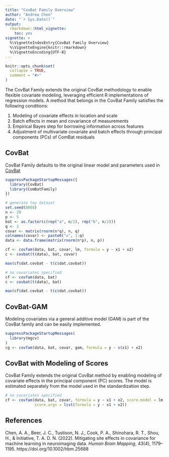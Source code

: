 ```yaml
---
title: "CovBat Family Overview"
author: "Andrew Chen"
date: "`r Sys.Date()`"
output: 
  rmarkdown::html_vignette:
    toc: yes
vignette: >
  %\VignetteIndexEntry{CovBat Family Overview}
  %\VignetteEngine{knitr::rmarkdown}
  %\VignetteEncoding{UTF-8}
---
```


```r
knitr::opts_chunk$set(
  collapse = TRUE,
  comment = "#>"
)
```

The CovBat Family extends the original CovBat methodology to enable flexible
covariate modeling, leveraging efficient R implementations of regression models.
A method that belongs in the CovBat Family satisfies the following conditions:

1. Modeling of covariate effects in location and scale
2. Batch effects in mean and covariance of measurements
3. Empirical Bayes step for borrowing information across features
4. Adjustment of multivariate covariate and batch effects through principal 
components (PCs) of ComBat residuals

## CovBat
CovBat Family defaults to the original linear model and parameters used in 
[CovBat](https://github.com/andy1764/CovBat_Harmonization)

```r
suppressPackageStartupMessages({
  library(CovBat)
  library(ComBatFamily)
})

# generate toy dataset
set.seed(8888)
n <- 20
p <- 5
bat <- as.factor(c(rep("a", n/2), rep("b", n/2)))
q <- 2
covar <- matrix(rnorm(n*q), n, q)
colnames(covar) <- paste0("x", 1:q)
data <- data.frame(matrix(rnorm(n*p), n, p))

cf <- covfam(data, bat, covar, lm, formula = y ~ x1 + x2)
c <- covbat(t(data), bat, covar)

max(cf$dat.covbat - t(c$dat.covbat))
```

```r
# no covariates specified
cf <- covfam(data, bat)
c <- covbat(t(data), bat)

max(cf$dat.covbat - t(c$dat.covbat))
```

## CovBat-GAM
Modeling covariates via a general additive model (GAM) is part of the CovBat
family and can be easily implemented.

```r
suppressPackageStartupMessages(
  library(mgcv)
)
cg <- covfam(data, bat, covar, gam, formula = y ~ s(x1) + x2)
```

## CovBat with Modeling of Scores
CovBat Family extends the original CovBat method by enabling modeling of
covariate effects in the principal component (PC) scores. The model is estimated
separately from the model used in the standardization step.

```r
# no covariates specified
cf <- covfam(data, bat, covar, formula = y ~ x1 + x2, score.model = lm,
             score.args = list(formula = y ~ x1 + x2))
```

## References
Chen, A. A., Beer, J. C., Tustison, N. J., Cook, P. A., Shinohara, R. T., Shou, H., & Initiative, T. A. D. N. (2022). Mitigating site effects in covariance for machine learning in neuroimaging data. *Human Brain Mapping*, 43(4), 1179–1195. https://doi.org/10.1002/hbm.25688

